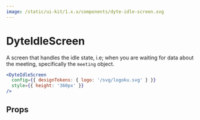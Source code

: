 ```yaml
---
image: /static/ui-kit/1.x.x/components/dyte-idle-screen.svg
---
```


# DyteIdleScreen

A screen that handles the idle state,
i.e; when you are waiting for data about the meeting, specifically the `meeting` object.

```jsx live
<DyteIdleScreen
  config={{ designTokens: { logo: '/svg/logoku.svg' } }}
  style={{ height: '360px' }}
/>
```

## Props

<PropsTable of="dyte-idle-screen" />
